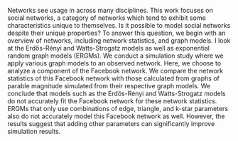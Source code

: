 Networks see usage in across many disciplines. This work focuses on social networks, a category of networks which tend to exhibit some characteristics unique to themselves. Is it possible to model social networks despite their unique properties? To answer this question, we begin with an overview of networks, including network statistics, and graph models. I look at the Erdős-Rényi and Watts-Strogatz models as well as exponential random graph models (ERGMs). We conduct a simulation study where we apply various graph models to an observed network. Here, we choose to analyze a component of the Facebook network. We compare the network statistics of this Facebook network with those calculated from graphs of parable magnitude simulated from their respective graph models. We conclude that models such as the Erdős-Rényi and Watts-Strogatz models do not accurately fit the Facebook network for these network statistics. ERGMs that only use combinations of edge, triangle, and k-star parameters also do not accurately model this Facebook network as well. However, the results suggest that adding other parameters can significantly improve simulation results. 

